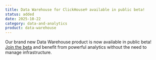 ```yaml
---
title: Data Warehouse for ClickHouse® available in public beta!
status: added
date: 2025-10-22
category: data-and-analytics
product: data-warehouse
---
```


Our brand new Data Warehouse product is now available in public beta!
[Join the beta](https://console.scaleway.com/data-warehouse/fr-par/deployments) and benefit from powerful analytics without the need to manage infrastructure.

